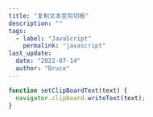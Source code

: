 ```yaml
---
title: "复制文本至剪切板"
description: ""
tags:
  - label: "JavaScript"
    permalink: "javascript"
last_update:
  date: "2022-07-14"
  author: "Bruce"
---
```


```javascript title="JavaScript"
function setClipBoardText(text) {
  navigator.clipboard.writeText(text);
}
```
